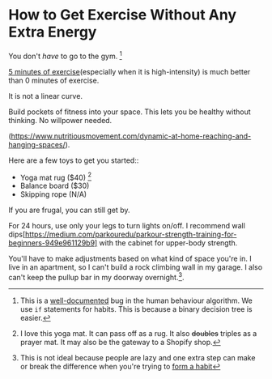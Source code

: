 # How to Get Exercise Without Any Extra Energy
You don't *have* to go to the gym. [^1]


[5 minutes of exercise](https://well.blogs.nytimes.com/2013/05/09/the-scientific-7-minute-workout/)(especially when it is high-intensity) is much better than 0 minutes of exercise.

It is not a linear curve.


Build pockets of fitness into your space. This lets you be healthy without thinking. No willpower needed.

(https://www.nutritiousmovement.com/dynamic-at-home-reaching-and-hanging-spaces/).


Here are a few toys to get you started::
- Yoga mat rug ($40) [^2]
- Balance board ($30)
- Skipping rope (N/A)

If you are frugal, you can still get by.

For 24 hours, use only your legs to turn lights on/off. I recommend wall dips[https://medium.com/parkouredu/parkour-strength-training-for-beginners-949e961129b9] with the cabinet for upper-body strength.

You'll have to make adjustments based on what kind of space you're in.  I live in an apartment, so I can't build a rock climbing wall in my garage. I also can't keep the pullup bar in my doorway overnight.[^3].

[^1]: This is a [well-documented](https://mindingourway.com/failing-with-abandon/) bug in the human behaviour algorithm. We use `if` statements for habits. This is because a binary decision tree is easier.   
[^2]: I love this yoga mat. It can pass off as a rug. It also ~~doubles~~ triples as a prayer mat. It may also be the gateway to a Shopify shop.
[^3]:  This is not ideal because people are lazy and one extra step can make or break the difference when you're trying to [form a habit](https://www.amazon.ca/Atomic-Habits-Proven-Build-Break/dp/0735211299/ref=sr_1_1)
